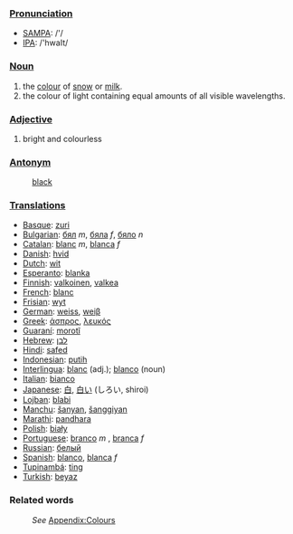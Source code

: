 ===[[Pronunciation]]===
*[[w:SAMPA|SAMPA]]: /'/
*[[w:IPA|IPA]]: /'hwaIt/

===[[Noun]]===
#the [[color|colour]] of [[snow]] or [[milk]].
#the colour of light containing equal amounts of all visible wavelengths.

===[[Adjective]]===
#bright and colourless

===[[Antonym]]===
:[[black]]

===[[Translation]]s===
* [[Basque]]: [[zuri]]
* [[Bulgarian]]: [[бял]] ''m'', [[бяла]] ''f'', [[бяло]] ''n''
* [[Catalan]]: [[blanc]] ''m'', [[blanca]] ''f''
* [[Danish]]: [[hvid]]
* [[Dutch]]: [[wit]]
* [[Esperanto]]: [[blanka]]
* [[Finnish]]: [[valkoinen]], [[valkea]]
* [[French]]: [[blanc]]
* [[Frisian]]: [[wyt]]
* [[German]]: [[weiss]], [[weiβ]]
* [[Greek]]: [[άσπρος]], [[λευκός]]
* [[Guaraní]]: [[morotĩ]]
* [[Hebrew]]: [[לבן]]
* [[Hindi]]: [[safed]]
* [[Indonesian]]: [[putih]]
* [[Interlingua]]: [[blanc]] (adj.); [[blanco]] (noun)
* [[Italian]]: [[bianco]]
* [[Japanese]]: [[白]], [[白い]] (しろい, shiroi)
* [[Lojban]]: [[blabi]]
*[[Manchu]]: [[šanyan]], [[šanggiyan]]
* [[Marathi]]: [[pandhara]]
* [[Polish]]: [[biały]]
* [[Portuguese]]: [[branco]] ''m'' , [[branca]] ''f''
* [[Russian]]: [[белый]]
* [[Spanish]]: [[blanco]], [[blanca]] ''f''
* [[Tupinambá]]: [[ting]]
* [[Turkish]]: [[beyaz]]

===Related words===
:''See'' [[Wiktionary_Appendix:Colours|Appendix:Colours]]